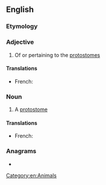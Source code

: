==English==

===Etymology===
{{suffix|en|protostome|ian}}

===Adjective===
{{en-adj|-}}

# Of or pertaining to the [[protostome]]s

====Translations====
{{trans-top|of or pertaining to the protostomes}}
* French: {{t+|fr|protostomien}}
{{trans-mid}}
{{trans-bottom}}

===Noun===
{{en-noun}}

# A [[protostome]]

====Translations====
{{trans-top|a protostome}}
* French: {{t+|fr|protostomien|m}}
{{trans-mid}}
{{trans-bottom}}

===Anagrams===
* {{anagrams|en|a=aimnoooprstt|somatotropin}}

[[Category:en:Animals]]